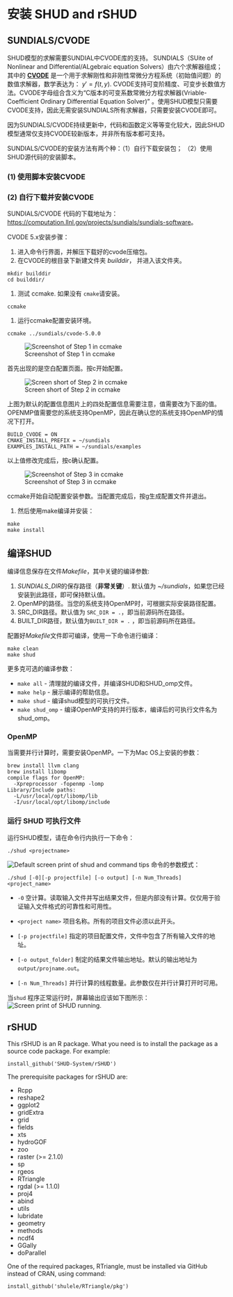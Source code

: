 #  安装 SHUD and rSHUD {#install}

## SUNDIALS/CVODE
SHUD模型的求解需要SUNDIAL中CVODE库的支持。
SUNDIALS（SUite of Nonlinear and Differential/ALgebraic equation Solvers）由六个求解器组成；其中的 [**CVODE**](https://computation.llnl.gov/projects/sundials/cvode) 是一个用于求解刚性和非刚性常微分方程系统（初始值问题）的数值求解器，数学表达为： $y' = f(t,y)$. CVODE支持可变阶精度、可变步长数值方法。CVODE字母组合含义为“C版本的可变系数常微分方程求解器(Vriable-Coefficient Ordinary Differential Equation Solver)" 。使用SHUD模型只需要CVODE支持，因此无需安装SUNDIALS所有求解器，只需要安装CVODE即可。

因为SUNDIALS/CVODE持续更新中，代码和函数定义等等变化较大，因此SHUD模型通常仅支持CVODE较新版本，并非所有版本都可支持。

SUNDIALS/CVODE的安装方法有两个种：（1）自行下载安装包； （2）使用SHUD源代码的安装脚本。

### (1) 使用脚本安装CVODE



### (2) 自行下载并安装CVODE

SUNDIALS/CVODE 代码的下载地址为：[https://computation.llnl.gov/projects/sundials/sundials-software](https://computation.llnl.gov/projects/sundials/sundials-software)。 



CVODE 5.x安装步骤：


1.  进入命令行界面，并解压下载好的cvode压缩包。
1. 在CVODE的根目录下新建文件夹 *builddir*， 并进入该文件夹。
```
mkdir builddir
cd builddir/
```
1. 测试 ccmake. 如果没有 ``cmake``请安装。
```
ccmake 
```

1.  运行ccmake配置安装环境。
```
ccmake ../sundials/cvode-5.0.0
```
![Screenshot of Step 1 in ccmake](Fig/ccmake/1.png)

首先出现的是空白配置页面。按c开始配置。

![Screen short of Step 2 in ccmake](Fig/ccmake/2.png)

上图为默认的配置信息图片上的四处配置信息需要注意，值需要改为下面的值。OPENMP值需要您的系统支持OpenMP，因此在确认您的系统支持OpenMP的情况下打开。

```
BUILD_CVODE = ON
CMAKE_INSTALL_PREFIX = ~/sundials
EXAMPLES_INSTALL_PATH = ~/sundials/examples
```
以上值修改完成后，按c确认配置。



![Screenshot of Step 3 in ccmake](Fig/ccmake/3.png)

ccmake开始自动配置安装参数。当配置完成后，按g生成配置文件并退出。

1. 然后使用make编译并安装：
```
make
make install 
```

## 编译SHUD

编译信息保存在文件*Makefile*，其中关键的编译参数:

1. *SUNDIALS_DIR*的保存路径（**非常关键**）. 默认值为 *~/sundials*，如果您已经安装到此路径，即可保持默认值。
1.  OpenMP的路径。当您的系统支持OpenMP时，可根据实际安装路径配置。
1. SRC_DIR路径。默认值为 `SRC_DIR = .`，即当前源码所在路径。
1. BUILT_DIR路径，默认值为`BUILT_DIR = .` ，即当前源码所在路径。

配置好*Makefile*文件即可编译，使用一下命令进行编译：
```
make clean
make shud
```

更多克可选的编译参数：

- `make all`        - 清理就的编译文件，并编译SHUD和SHUD_omp文件。
- `make help`       - 展示编译的帮助信息。
- `make shud`       - 编译shud模型的可执行文件。
- `make shud_omp`   - 编译OpenMP支持的并行版本，编译后的可执行文件名为shud_omp。


### OpenMP
当需要并行计算时，需要安装OpenMP。一下为Mac OS上安装的参数：
```
brew install llvm clang
brew install libomp
compile flags for OpenMP: 
  -Xpreprocessor -fopenmp -lomp
Library/Include paths:
  -L/usr/local/opt/libomp/lib 
  -I/usr/local/opt/libomp/include
```
### 运行 SHUD 可执行文件
运行SHUD模型，请在命令行内执行一下命令：
```
./shud <projectname>
```

![Default screen print of shud and command tips](Fig/CLI.png)
命令的参数模式：

```
./shud [-0][-p projectfile] [-o output] [-n Num_Threads] <project_name>
```
- `-0` 空计算。读取输入文件并写出结果文件，但是内部没有计算。仅仅用于验证输入文件格式的可靠性和可用性。

- `<project name>` 项目名称。所有的项目文件必须以此开头。

- `[-p projectfile]` 指定的项目配置文件，文件中包含了所有输入文件的地址。

- `[-o output_folder]` 制定的结果文件输出地址。默认的输出地址为``output/projname.out``。

- `[-n Num_Threads]` 并行计算的线程数量。此参数仅在并行计算打开时可用。
  


当`shud` 程序正常运行时，屏幕输出应该如下图所示：
![Screen print of SHUD running.](Fig/CLI_vs.png)

## rSHUD
This rSHUD is an R package. What you need is to install the package as a source code package.
For example:

```
install_github('SHUD-System/rSHUD')
```

The prerequisite packages for rSHUD are:

- Rcpp
- reshape2
- ggplot2
- gridExtra
- grid
- fields
- xts 
- hydroGOF
- zoo
- raster (>= 2.1.0) 
- sp 
- rgeos 
- RTriangle
- rgdal (>= 1.1.0)
- proj4
- abind
- utils
- lubridate
- geometry
- methods
- ncdf4
- GGally
- doParallel

One of the required packages, RTriangle, must be installed via GitHub instead of CRAN, using command:
```
install_github('shulele/RTriangle/pkg') 
```

